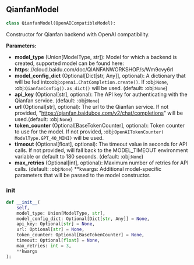 <a id="camel.models.qianfan_model"></a>

<a id="camel.models.qianfan_model.QianfanModel"></a>

## QianfanModel

```python
class QianfanModel(OpenAICompatibleModel):
```

Constructor for Qianfan backend with OpenAI compatibility.

**Parameters:**

- **model_type** (Union[ModelType, str]): Model for which a backend is created, supported model can be found here:
- **https**: //cloud.baidu.com/doc/QIANFANWORKSHOP/s/Wm9cvy6rl
- **model_config_dict** (Optional[Dict[str, Any]], optional): A dictionary that will be fed into:obj:`openai.ChatCompletion.create()`. If :obj:`None`, :obj:`QianfanConfig().as_dict()` will be used. (default: :obj:`None`)
- **api_key** (Optional[str], optional): The API key for authenticating with the Qianfan service. (default: :obj:`None`)
- **url** (Optional[str], optional): The url to the Qianfan service. If not provided, "https://qianfan.baidubce.com/v2/chat/completions" will be used.(default: :obj:`None`)
- **token_counter** (Optional[BaseTokenCounter], optional): Token counter to use for the model. If not provided, :obj:`OpenAITokenCounter( ModelType.GPT_4O_MINI)` will be used.
- **timeout** (Optional[float], optional): The timeout value in seconds for API calls. If not provided, will fall back to the MODEL_TIMEOUT environment variable or default to 180 seconds. (default: :obj:`None`)
- **max_retries** (Optional[int], optional): Maximum number of retries for API calls. (default: :obj:`None`) **kwargs: Additional model-specific parameters that will be passed to the model constructor.

<a id="camel.models.qianfan_model.QianfanModel.__init__"></a>

### __init__

```python
def __init__(
    self,
    model_type: Union[ModelType, str],
    model_config_dict: Optional[Dict[str, Any]] = None,
    api_key: Optional[str] = None,
    url: Optional[str] = None,
    token_counter: Optional[BaseTokenCounter] = None,
    timeout: Optional[float] = None,
    max_retries: int = 3,
    **kwargs
):
```
